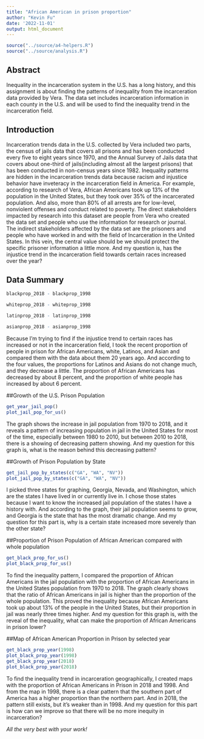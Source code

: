 ```yaml
---
title: "African American in prison proportion"
author: "Kevin Fu"
date: '2022-11-01'
output: html_document
---
```


```r
source("../source/a4-helpers.R")
source("../source/analysis.R")
```

## Abstract 
Inequality in the incarceration system in the U.S. has a long history, and this assignment is about finding the patterns of inequality from the incarceration data provided by Vera. The data set includes incarceration information in each county in the U.S. and will be used to find the inequality trend in the incarceration field.

## Introduction 
Incarceration trends data in the U.S. collected by Vera included two parts, the census of jails data that covers all prisons and has been conducted every five to eight years since 1970, and the Annual Survey of Jails data that covers about one-third of jails(including almost all the largest prisons) that has been conducted in non-census years since 1982.
Inequality patterns are hidden in the incarceration trends data because racism and injustice behavior have inveteracy in the incarceration field in America. For example, according to research of Vera, African Americans took up 13% of the population in the United States, but they took over 35% of the incarcerated population. And also, more than 80% of all arrests are for low-level, nonviolent offenses and conduct related to poverty.
The direct stakeholders impacted by research into this dataset are people from Vera who created the data set and people who use the information for research or journal. The indirect stakeholders affected by the data set are the prisoners and people who have worked in and with the field of Incarceration in the United States. In this vein, the central value should be we should protect the specific prisoner information a little more.
And my question is, has the injustice trend in the incarceration field towards certain races increased over the year?

## Data Summary 
```r
blackprop_2018 - blackprop_1998

whiteprop_2018 - whiteprop_1998

latinprop_2018 - latinprop_1998

asianprop_2018 - asianprop_1998
```
Because I'm trying to find if the injustice trend to certain races has increased or not in the incarceration field, I took the recent proportion of people in prison for African Americans, white, Latinos, and Asian and compared them with the data about them 20 years ago. And according to the four values, the proportions for Latinos and Asians do not change much, and they decrease a little. The proportion of African Americans has decreased by about 8 percent, and the proportion of white people has increased by about 6 percent.

##Growth of the U.S. Prison Population
```r
get_year_jail_pop()
plot_jail_pop_for_us()
```
The graph shows the increase in jail population from 1970 to 2018, and it reveals a pattern of increasing population in jail in the United States for most of the time, especially between 1980 to 2010, but between 2010 to 2018, there is a showing of decreasing pattern showing. And my question for this graph is, what is the reason behind this decreasing pattern?

##Growth of Prison Population by State
```r
get_jail_pop_by_states(c("GA", "WA", "NV"))
plot_jail_pop_by_states(c("GA", "WA", "NV"))
```
I picked three states for graphing, Georgia, Nevada, and Washington, which are the states I have lived in or currently live in. I chose those states because I want to know the increased jail population of the states I have a history with. And according to the graph, their jail population seems to grow, and Georgia is the state that has the most dramatic change. And my question for this part is, why is a certain state increased more severely than the other state?

##Proportion of Prison Population of African American compared with whole population
```r
get_black_prop_for_us()
plot_black_prop_for_us()
```
To find the inequality pattern, I compared the proportion of African Americans in the jail population with the proportion of African Americans in the United States population from 1970 to 2018. The graph clearly shows that the ratio of African Americans in jail is higher than the proportion of the whole population. This proved the inequality because African Americans took up about 13% of the people in the United States, but their proportion in jail was nearly three times higher. And my question for this graph is, with the reveal of the inequality, what can make the proportion of African Americans in prison lower?

##Map of African American Proportion in Prison by selected year
```r
get_black_prop_year(1998)
plot_black_prop_year(1998)
get_black_prop_year(2018)
plot_black_prop_year(2018)
```
To find the inequality trend in incarceration geographically, I created maps with the proportion of African Americans in Prison in 2018 and 1998. And from the map in 1998, there is a clear pattern that the southern part of America has a higher proportion than the northern part. And in 2018, the pattern still exists, but it's weaker than in 1998. And my question for this part is how can we improve so that there will be no more inequity in incarceration?

_All the very best with your work!_